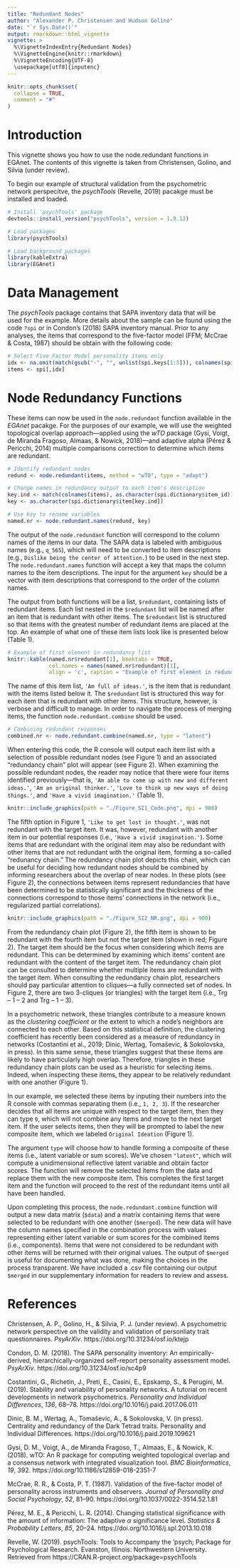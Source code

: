 ---
title: "Redundant Nodes"
author: "Alexander P. Christensen and Hudson Golino"
date: "`r Sys.Date()`"
output: rmarkdown::html_vignette
vignette: >
  %\VignetteIndexEntry{Redundant Nodes}
  %\VignetteEngine{knitr::rmarkdown}
  %\VignetteEncoding{UTF-8}
  \usepackage[utf8]{inputenc}
---
```{r, include = FALSE}
knitr::opts_chunk$set(
  collapse = TRUE,
  comment = "#"
)
```

# Introduction
This vignette shows you how to use the node.redundant functions in EGAnet. The contents of this vignette is taken from Christensen, Golino, and Silvia (under review).

To begin our example of structural validation from the psychometric network perspecitve, the *psychTools* (Revelle, 2019) pacakge must be installed and loaded.

```{r install, echo = TRUE, eval = FALSE, message = FALSE, warning = FALSE}
# Install 'psychTools' package
devtools::install_version("psychTools", version = 1.9.12)
```
```{r load, echo = TRUE, message = FALSE, warning = FALSE}
# Load packages
library(psychTools)
```
```{r background packages load, eval = TRUE, echo = FALSE, comment = NA, warning = FALSE, message = FALSE}
# Load background packages
library(kableExtra)
library(EGAnet)
```

# Data Management
The *psychTools* package contains that SAPA inventory data that will be used for the example. More details about the sample can be found using the code `?spi` or in Condon's (2018) SAPA inventory manual. Prior to any analyses, the items that correspond to the five-factor model (FFM; McCrae & Costa, 1987) should be obtain with the following code:

```{r data, eval = TRUE, echo = TRUE, comment = NA, warning = FALSE, message = FALSE}
# Select Five Factor Model personality items only
idx <- na.omit(match(gsub("-", "", unlist(spi.keys[1:5])), colnames(spi)))
items <- spi[,idx]
```

# Node Redundancy Functions
These items can now be used in the `node.redundant` function available in the *EGAnet* pacakge. For the purposes of our example, we will use the weighted topological overlap approach---applied using the *wTO* package (Gysi, Voigt, de Miranda Fragoso, Almaas, & Nowick, 2018)---and adaptive alpha (Pérez & Pericchi, 2014) multiple comparisons correction to determine which items are redundant.

```{r wto example, eval = TRUE, echo = TRUE, comment = NA, warning = FALSE, message = FALSE, cache = FALSE}
# Identify redundant nodes
redund <- node.redundant(items, method = "wTO", type = "adapt")

# Change names in redundancy output to each item's description
key.ind <- match(colnames(items), as.character(spi.dictionary$item_id))
key <- as.character(spi.dictionary$item[key.ind])

# Use key to rename variables
named.nr <- node.redundant.names(redund, key)
```

The output of the `node.redundant` function will correspond to the column names of the items in our data. The SAPA data is labeled with ambiguous names (e.g., `q_565`), which will need to be converted to item descriptions (e.g., `Dislike being the center of attention.`) to be used in the next step. The `node.redundant.names` function will accept a key that maps the column names to the item descriptions. The input for the argument `key` should be a vector with item descriptions that correspond to the order of the column names.

The output from both functions will be a list, `$redundant`, containing lists of redundant items. Each list nested in the `$redundant` list will be named after an item that is redundant with other items. The `$redundant` list is structured so that items with the greatest number of redundant items are placed at the top. An example of what one of these item lists look like is presented below (Table 1).

```{r tab1, eval = TRUE, echo = FALSE, comment = NA, warning = FALSE, message = FALSE, cache = FALSE}
# Example of first element in redundancy list
knitr::kable(named.nr$redundant[1], booktabs = TRUE,
             col.names = names(named.nr$redundant)[1],
             align = 'c', caption = "Example of first element in redundancy list") %>% kable_styling(latex_options = "hold_position")
```

The name of this item list, `'Am full of ideas.'`, is the item that is redundant with the items listed below it. The `$redundant` list is structured this way for each item that is redundant with other items. This structure, however, is verbose and difficult to manage. In order to navigate the process of merging items, the function `node.redundant.combine` should be used.

```{r combine NR example, eval = FALSE, echo = TRUE, comment = NA, warning = FALSE, message = FALSE, cache = FALSE}
# Combining redundant responses
combined.nr <- node.redundant.combine(named.nr, type = "latent")
```

When entering this code, the R console will output each item list with a selection of possible redundant nodes (see Figure 1) and an associated "redundancy chain" plot will appear (see Figure 2). When examining the possible redundant nodes, the reader may notice that there were four items identified previously---that is, `'Am able to come up with new and different ideas.'`, `'Am an original thinker.'`, `'Love to think up new ways of doing things.'`, and `'Have a vivid imagination.'` (Table 1).

```{r Fig1, fig.cap = "An example of the menu that appears for each redundant item",  fig.align = 'center', fig.pos = "H", warning=FALSE, message=FALSE, echo=FALSE}
knitr::include_graphics(path = "./Figure_SI1_Code.png", dpi = 900)
```

The fifth option in Figure 1, `'Like to get lost in thought.'`, was not redundant with the target item. It was, however, redundant with another item in our potential responses (i.e., `'Have a vivid imagination.'`). Some items that are redundant with the original item may also be redundant with other items that are not redundant with the original item, forming a so-called "redunancy chain." The redundancy chain plot depicts this chain, which can be useful for deciding how redundant nodes should be combined by informing researchers about the overlap of near nodes. In these plots (see Figure 2), the connections between items represent redundancies that have been determined to be statistically significant and the thickness of the connections correspond to those items' connections in the network (i.e., regularized partial correlations).

```{r Fig2, fig.cap = "An example of a redundancy chain plot. The red node indicates the target item and the white nodes with numbers correspond to the numbered options (Figure 1). A connection represents significant overlap determined by the redundancy analysis and the thickness of the connection represents the regularized partial correlation between the nodes in the network.",  fig.align = 'center', fig.pos = "H", warning=FALSE, message=FALSE, echo=FALSE}
knitr::include_graphics(path = "./Figure_SI2_NR.png", dpi = 900)
```

From the redundancy chain plot (Figure 2), the fifth item is shown to be redundant with the fourth item but not the target item (shown in red; Figure 2). The target item should be the focus when considering which items are redundant. This can be determined by examining which items' content are redundant with the content of the target item. The redundancy chain plot can be consulted to determine whether multiple items are redundant with the target item. When consulting the redundancy chain plot, researchers should pay particular attention to cliques---a fully connected set of nodes. In Figure 2, there are two 3-cliques (or triangles) with the target item (i.e., Trg -- 1 -- 2 and Trg -- 1 -- 3).

In a psychometric network, these triangles contribute to a measure known as the *clustering coefficient* or the extent to which a node's neighbors are connected to each other. Based on this statistical definition, the clustering coefficient has recently been considered as a measure of redundancy in networks (Costantini et al., 2019; Dinic, Wertag, Tomaševic, & Sokolovska, in press). In this same sense, these triangles suggest that these items are likely to have particularly high overlap. Therefore, triangles in these redundancy chain plots can be used as a heuristic for selecting items. Indeed, when inspecting these items, they appear to be relatively redundant with one another (Figure 1).

In our example, we selected these items by inputing their numbers into the R console with commas separating them (i.e., `1, 2, 3`). If the researcher decides that all items are unique with respect to the target item, then they can type `0`, which will not combine any items and move to the next target item. If the user selects items, then they will be prompted to label the new composite item, which we labeled `Original Ideation` (Figure 1).

The argument `type` will choose how to handle forming a composite of these items (i.e., latent variable or sum scores). We've chosen `"latent"`, which will compute a unidimensional reflective latent variable and obtain factor scores. The function will remove the selected items from the data and replace them with the new composite item. This completes the first target item and the function will proceed to the rest of the redundant items until all have been handled.

Upon completing this process, the `node.redundant.combine` function will output a new data matrix (`$data`) and a matrix containing items that were selected to be redundant with one another (`$merged`). The new data will have the column names specified in the combination process with values representing either latent variable or sum scores for the combined items (i.e., components). Items that were not considered to be redundant with other items will be returned with their original values. The output of `$merged` is useful for documenting what was done, making the choices in the process transparent. We have included a .csv file containing our output `$merged` in our supplementary information for readers to review and assess.

# References

Christensen, A. P., Golino, H., & Silvia, P. J. (under review). A psychometric network perspective on the validity and validation of personliaty trait questionnaires. *PsyArXiv*. https://doi.org/10.31234/osf.io/ktejp

Condon, D. M. (2018). The SAPA personality inventory: An empirically-derived, hierarchically-organized self-report personality assessment model. *PsyArXiv*. https://doi.org/10.31234/osf.io/sc4p9

Costantini, G., Richetin, J., Preti, E., Casini, E., Epskamp, S., & Perugini, M. (2019). Stability and variability of personality networks. A tutorial on recent developments in network psychometrics. *Personality and Individual Differences*, *136*, 68–78. https://doi.org/10.1016/j.paid.2017.06.011

Dinic, B. M., Wertag, A., Tomaševic, A., & Sokolovska, V. (in press). Centrality and redundancy of the Dark Tetrad traits. Personality and Individual Differences. https://doi.org/10.1016/j.paid.2019.109621

Gysi, D. M., Voigt, A., de Miranda Fragoso, T., Almaas, E., & Nowick, K. (2018). wTO: An R package for computing weighted topological overlap and a consensus network with integrated visualization tool. *BMC Bioinformatics*, *19*, 392. https://doi.org/10.1186/s12859-018-2351-7

McCrae, R. R., & Costa, P. T. (1987). Validation of the five-factor model of personality across instruments and observers. *Journal of Personality and Social Psychology*, *52*, 81–90. https://doi.org/10.1037/0022-3514.52.1.81

Pérez, M. E., & Pericchi, L. R. (2014). Changing statistical significance with the amount of information: The adaptive $\alpha$ significance level. *Statistics & Probability Letters*, *85*, 20–24. https://doi.org/10.1016/j.spl.2013.10.018

Revelle, W. (2019). psychTools: Tools to Accompany the 'psych; Package for Psychological Research. Evanston, Illinois: Northwestern University. Retrieved from https://CRAN.R-project.org/package=psychTools
